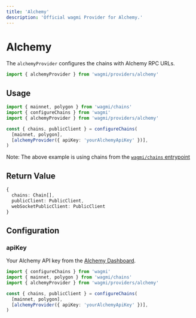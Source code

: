 ```yaml
---
title: 'Alchemy'
description: 'Official wagmi Provider for Alchemy.'
---
```



# Alchemy

The `alchemyProvider` configures the chains with Alchemy RPC URLs.

```ts
import { alchemyProvider } from 'wagmi/providers/alchemy'
```

## Usage

```ts
import { mainnet, polygon } from 'wagmi/chains'
import { configureChains } from 'wagmi'
import { alchemyProvider } from 'wagmi/providers/alchemy'

const { chains, publicClient } = configureChains(
  [mainnet, polygon],
  [alchemyProvider({ apiKey: 'yourAlchemyApiKey' })],
)
```

Note: The above example is using chains from the [`wagmi/chains` entrypoint](/react/chains#wagmichains)

## Return Value

```ts
{
  chains: Chain[],
  publicClient: PublicClient,
  webSocketPublicClient: PublicClient
}
```

## Configuration

### apiKey

Your Alchemy API key from the [Alchemy Dashboard](https://dashboard.alchemyapi.io/).

```ts {7}
import { configureChains } from 'wagmi'
import { mainnet, polygon } from 'wagmi/chains'
import { alchemyProvider } from 'wagmi/providers/alchemy'

const { chains, publicClient } = configureChains(
  [mainnet, polygon],
  [alchemyProvider({ apiKey: 'yourAlchemyApiKey' })],
)
```
